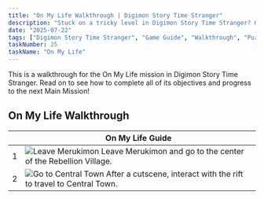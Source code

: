 ```yaml
---
title: "On My Life Walkthrough | Digimon Story Time Stranger"
description: "Stuck on a tricky level in Digimon Story Time Stranger? Our complete walkthrough offers expert tips, strategies, and links to level guides to help you master the art of untangling."
date: "2025-07-22"
tags: ["Digimon Story Time Stranger", "Game Guide", "Walkthrough", "Puzzle Games", "Mobile Games"]
taskNumber: 25
taskName: "On My Life"
---
```


This is a walkthrough for the On My Life mission in Digimon Story Time Stranger. Read on to see how to complete all of its objectives and progress to the next Main Mission!

## On My Life Walkthrough

|  | On My Life Guide |
| --- | --- |
| 1 | ![Leave Merukimon](/images/walkthorough/81940f8ba7e71a03.webp) Leave Merukimon and go to the center of the Rebellion Village. |
| 2 | ![Go to Central Town](/images/walkthorough/cfef532399b54d9d.webp) After a cutscene, interact with the rift to travel to Central Town. |